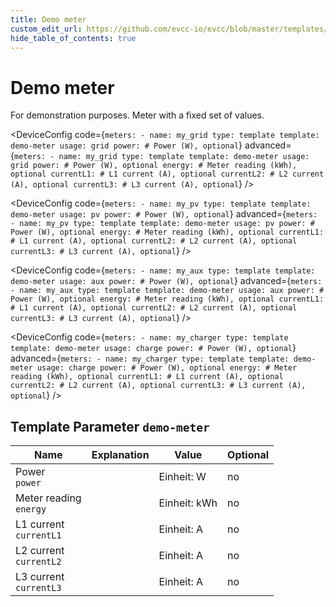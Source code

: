 ```yaml
---
title: Demo meter
custom_edit_url: https://github.com/evcc-io/evcc/blob/master/templates/definition/meter/demo-meter.yaml
hide_table_of_contents: true
---
```



# Demo meter

<div className="device-detail-container">
  <div className="device-detail-content">
    <DeviceFeatures features="" />

For demonstration purposes. Meter with a fixed set of values.


<Tabs>
<TabItem value="grid" label="Grid" default>

<DeviceConfig code={`meters:
    - name: my_grid
      type: template
      template: demo-meter
      usage: grid
      power: # Power (W), optional`} advanced={`meters:
    - name: my_grid
      type: template
      template: demo-meter
      usage: grid
      power: # Power (W), optional
      energy: # Meter reading (kWh), optional
      currentL1: # L1 current (A), optional
      currentL2: # L2 current (A), optional
      currentL3: # L3 current (A), optional`} />

</TabItem>
<TabItem value="pv" label="PV">

<DeviceConfig code={`meters:
    - name: my_pv
      type: template
      template: demo-meter
      usage: pv
      power: # Power (W), optional`} advanced={`meters:
    - name: my_pv
      type: template
      template: demo-meter
      usage: pv
      power: # Power (W), optional
      energy: # Meter reading (kWh), optional
      currentL1: # L1 current (A), optional
      currentL2: # L2 current (A), optional
      currentL3: # L3 current (A), optional`} />

</TabItem>
<TabItem value="aux" label="AUX">

<DeviceConfig code={`meters:
    - name: my_aux
      type: template
      template: demo-meter
      usage: aux
      power: # Power (W), optional`} advanced={`meters:
    - name: my_aux
      type: template
      template: demo-meter
      usage: aux
      power: # Power (W), optional
      energy: # Meter reading (kWh), optional
      currentL1: # L1 current (A), optional
      currentL2: # L2 current (A), optional
      currentL3: # L3 current (A), optional`} />

</TabItem>
<TabItem value="charge" label="Wallbox">

<DeviceConfig code={`meters:
    - name: my_charger
      type: template
      template: demo-meter
      usage: charge
      power: # Power (W), optional`} advanced={`meters:
    - name: my_charger
      type: template
      template: demo-meter
      usage: charge
      power: # Power (W), optional
      energy: # Meter reading (kWh), optional
      currentL1: # L1 current (A), optional
      currentL2: # L2 current (A), optional
      currentL3: # L3 current (A), optional`} />

</TabItem>
</Tabs>
  </div>
  <div className="device-detail-icon">
    <evcc-icon
      type="meter"
      name="demo-meter"
      size="400px"
      alt="Demo meter"
      className="device-detail-icon-img"
    ></evcc-icon>
  </div>
</div>

## Template Parameter `demo-meter`

| Name | Explanation | Value | Optional |
|-----------|-------------|-------|----------|
| Power<br/>`power` |  | Einheit: W | no |
| Meter reading<br/>`energy` |  | Einheit: kWh | no |
| L1 current<br/>`currentL1` |  | Einheit: A | no |
| L2 current<br/>`currentL2` |  | Einheit: A | no |
| L3 current<br/>`currentL3` |  | Einheit: A | no |

